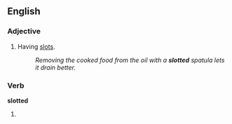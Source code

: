 ==English==

===Adjective===
{{en-adj|-}}

#Having [[slot]]s.
#:''Removing the cooked food from the oil with a '''slotted''' spatula lets it drain better.''

===Verb===
'''slotted'''

# {{past of|[[slot]]}}